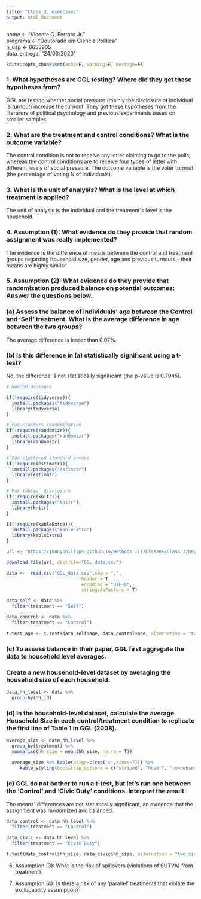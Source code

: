 ```yaml
---
title: "Class 3, exercises"
output: html_document
---
```


nome <- "Vicente G. Ferraro Jr."  
programa <- "Doutorado em Ciência Política"  
n_usp <- 6655905  
data_entrega: "24/03/2020" 

```r
knitr::opts_chunk$set(echo=F, warning=F, message=F)
```

### 1. What hypotheses are GGL testing? Where did they get these hypotheses from?

GGL are testing whether social pressure (mainly the disclosure of individual´s turnout) increase the turnout. They got these hypotheses from the literarure of political psychology and previous experiments based on smaller samples.

### 2. What are the treatment and control conditions? What is the outcome variable?

The control condition is not to receive any letter claiming to go to the polls, whereas the control conditions are to receive four types of letter with different levels of social pressure. The outcome variable is the voter turnout (the percentage of voting N of individuals). 


### 3. What is the unit of analysis? What is the level at which treatment is applied?

The unit of analysis is the individual and the treatment´s level is the household.


### 4. Assumption (1): What evidence do they provide that random assignment was really implemented?

The evidence is the difference of means between the control and treatment groups regarding household size, gender, age and previous turnouts - their means are highly similar.


### 5. Assumption (2): What evidence do they provide that randomization produced balance on potential outcomes: Answer the questions below.

### (a) Assess the balance of individuals’ age between the Control and ‘Self’ treatment. What is the average difference in age between the two groups?

The average difference is lesser than 0.07%.

### (b) Is this difference in (a) statistically significant using a t-test?

No, the difference is not statistically significant (the p-value is 0.7945).

```r
# Needed packages

if(!require(tidyverse)){
  install.packages("tidyverse")
  library(tidyverse)
}

# For clusters randomization
if(!require(randomizr)){
  install.packages("randomizr")
  library(randomizr)
}

# For clustered standard errors
if(!require(estimatr)){
  install.packages("estimatr")
  library(estimatr)
}

# For tables´ disclosure
if(!require(knitr)){
  install.packages("knitr")
  library(knitr)
}

if(!require(kableExtra)){
  install.packages("kableExtra")
  library(kableExtra)
}
```


```r

url <- "https://jonnyphillips.github.io/Methods_III/Classes/Class_3/Replication/GGL_data_prepared.csv"

download.file(url, destfile="GGL_data.csv")

data <-  read.csv("GGL_data.csv",sep = ",",
                            header = T,
                            encoding = "UTF-8",
                            stringsAsFactors = T)

data_self <- data %>%  
  filter(treatment == "Self")

data_control <- data %>%  
  filter(treatment == "Control")

t.test_age <- t.test(data_self$age, data_control$age, alternative = "two.sided", var.equal = FALSE)

```

### (c) To assess balance in their paper, GGL first aggregate the data to household level averages.
### Create a new household-level dataset by averaging the household size of each household.

```r

data_hh_level <- data %>% 
  group_by(hh_id)

```


### (d) In the household-level dataset, calculate the average Household Size in each control/treatment condition to replicate the first line of Table 1 in GGL (2008).

```r

average_size <- data_hh_level %>% 
  group_by(treatment) %>% 
  summarise(hh_size = mean(hh_size, na.rm = T))
  
  average_size %>% kable(align=c(rep('c',times=7))) %>% 
     kable_styling(bootstrap_options = c("striped", "hover", "condensed", "responsive"), full_width = F)

```



### (e) GGL do not bother to run a t-test, but let’s run one between the ‘Control’ and ‘Civic Duty’ conditions. Interpret the result.

The means´ differences are not statistically significant, an evidence that the assignment was randomized and balanced. 

```r

data_control <- data_hh_level %>% 
  filter(treatment == "Control")

data_civic <- data_hh_level %>%
  filter(treatment == "Civic Duty")

t.test(data_control$hh_size, data_civic$hh_size, alternative = "two.sided", var.equal = FALSE)

```



6. Assumption (3): What is the risk of spillovers (violations of SUTVA) from treatment?

7. Assumption (4): Is there a risk of any ‘parallel’ treatments that violate the excludability assumption?

